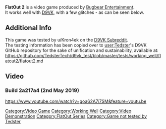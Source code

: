 <strong>FlatOut 2</strong> is a video game produced by [[Bugbear Entertainment]].
<br />
It works well with [[D9VK]], with a few glitches - as can be seen below.

==Additional Info==
This game was tested by u/Kron4ek on the [[D9VK Subreddit]].
<br />
The testing information has been copied over to [[user:Tedster]]'s D9VK GitHub repository for the sake of unification and sustainability, available at:
<br />
https://github.com/TedsterTech/d9vk_test/blob/master/tests/working_well/flatout2/flatout2.md

==Video==
===Build 2a217a4 (2nd May 2019)===
<youtube>https://www.youtube.com/watch?v=goa62A7i7SM&feature=youtu.be</youtube>

[[Category:Video Game]]
[[Category:Working Well]]
[[Category:Video Demonstration]]
[[Category:FlatOut Series]]
[[Category:Game not tested by Tedster]]
